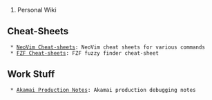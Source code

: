 # Personal Wiki

== Cheat-Sheets ==

  * [[neovim-sc|NeoVim Cheat-sheets]]: NeoVim cheat sheets for various commands
  * [[fzf-sc|FZF Cheat-sheets]]: FZF fuzzy finder cheat-sheet

== Work Stuff ==

  * [[aka-prod|Akamai Production Notes]]: Akamai production debugging notes
